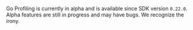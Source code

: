 <Alert>

Go Profiling is currently in alpha and is available since SDK version `0.22.0`. Alpha features are still in progress and may have bugs. We recognize the irony.

</Alert>

